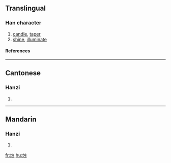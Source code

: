 {{see|燭}}

==Translingual==
===Han character===
{{Han char|rn=86|rad=火|as=06|sn=10|four=|canj=火中一戈 (FLMI)}}
# [[candle]], [[taper]]
# [[shine]], [[illuminate]]
====References====
{{Han ref|kx=0670.210|dkj=19017|dj=1079.110|hdz=32199.100|uh=70DB|ud=28891}}

----
==Cantonese==
===Hanzi===
{{yue-hanzi|jyut=|y=juk1}}
# {{defn|Cantonese}}

----
==Mandarin==
===Hanzi===
{{cmn-hanzi|tra=燭|pin=[[zhú]] (zhu2)|wg=chu<sup>2</sup>}}
# {{defn|Mandarin}}

[[fr:烛]]
[[hu:烛]]